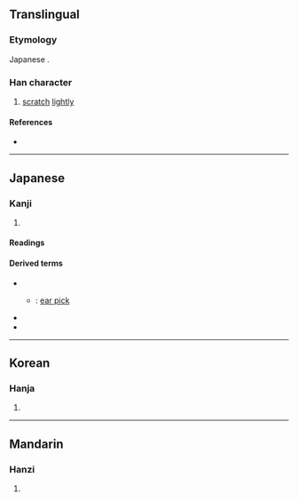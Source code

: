 {{also|搔}}
{{character info/new}}
==Translingual==
{{ja-forms|掻|[[搔]]|[[搔]]}}

===Etymology===
Japanese {{Han simp|搔|f=蚤|t=𧈡}}.

===Han character===
{{Han char|rn=64|rad=手|as=08|sn=11|four=|canj=QELI|ids=⿰扌𧈡}}

# [[scratch]] [[lightly]]

====References====
* {{Han ref|kx=0440.181|hdz=31909.061|uh=63BB|ud=25531}}

----

==Japanese==

===Kanji===
{{ja-kanji|grade=uc|rs=手08}}

# {{defn|lang=ja|sort=手08}}

====Readings====
{{ja-readings
|on=そう
|kun=か-く
}}

====Derived terms====
* {{ja-r|掻き|かき}}
** {{ja-r|耳掻き|みみかき}}: [[ear pick]]
* {{ja-r|掻く|かく}}
* {{ja-r|引っ掻く|ひっかく}}

----

==Korean==

===Hanja===
{{ko-hanja|hangeul=소|eumhun=|rv=so|mr=so|y=so}}

# {{defn|lang=ko|sort=手08}}

----

==Mandarin==

===Hanzi===
{{cmn-hanzi|pin=[[jiǎn]] ([[jian3]]), [[sāo]] ([[sao1]])|wg=chien<sup>3</sup>, sao<sup>1</sup>}}

# {{defn|lang=cmn|sort=手08}}